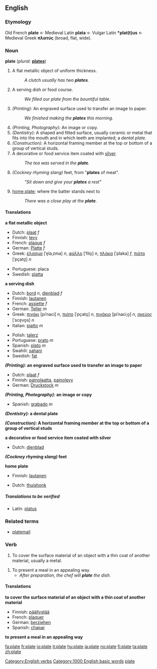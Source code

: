 ==English==

===Etymology===
Old French '''plate''' ← Medieval Latin '''plata''' ← Vulgar Latin '''*plat(t)us''' ← Medieval Greek '''πλατύς''' (broad, flat, wide).

===Noun===
'''plate'''  (''plural:'' '''[[plates]]''')
# A flat metallic object of uniform thickness.
#: ''A clutch usually has two '''plates'''.''
# A serving dish or food course.
#: ''We filled our plate from the bountiful table.''
# ''(Printing):'' An engraved surface used to transfer an image to paper.
#: ''We finished making the '''plates''' this morning.''
# ''(Printing, Photography):'' An image or copy.
# ''(Dentistry):'' A shaped and fitted surface, usually ceramic or metal that fits into the mouth and in which teeth are implanted; a ''dental plate''.
# ''(Construction):'' A horizontal framing member at the top or bottom of a group of vertical studs.
# A decorative or food service item coated with [[silver]].
#: ''The tea was served in the '''plate'''.''
# ''(Cockney rhyming slang)'' feet, from "'''plates''' of meat".
#: ''"Sit down and give your '''plates''' a rest"''
# {{baseball}} [[home plate]]; where the batter stands next to
#: ''There was a close play at the '''plate'''.''

==== Translations ====
'''a flat metallic object'''
{{top}}
*Dutch: [[plaat]] ''f''
*Finnish: [[levy]]
*French: [[plaque]] ''f''
*German: [[Platte]] ''f''
*Greek: [[έλασμα]] [ˈe̞laˌzma] ''n'', [[φύλλο]] [ˈfilo̞] ''n'', [[πλάκα]] [ˈplaka] ''f'', [[πιάτο]] [ˈpçato̞] ''n''
{{mid}}
*Portuguese: placa
*Swedish: [[platta]]
{{bottom}}

'''a serving dish'''
{{top}}
*Dutch: [[bord]] ''n'', [[dienblad]] ''f''
*Finnish: [[lautanen]]
*French: [[assiette]] ''f''
*German: [[Teller]] ''m''
*Greek: [[πινάκι]] [piˈnaci] ''n'', [[πιάτο]] [ˈpçato̞] ''n'', [[πινάκιο]] [piˈnaciˌo̞] ''n'', [[σκεύος]] [ˈsce̞vo̞s] ''n''
*Italian: [[piatto]] ''m''
{{mid}}
*Polish: [[talerz]]
*Portuguese: [[prato]] ''m''
*Spanish: [[plato]] ''m''
*Swahili: [[sahani]]
*Swedish: [[fat]]
{{bottom}}

'''''(Printing):'' an engraved surface used to transfer an image to paper'''
{{top}}
*Dutch: [[plaat]] ''f''
*Finnish: [[painolaatta]], [[painolevy]]
*German: [[Druckstock]] ''m''
{{mid}}
{{bottom}}

'''''(Printing, Photography):'' an image or copy'''
{{top}}
{{mid}}
*Spanish: [[grabado]] ''m''
{{bottom}}

'''''(Dentistry):'' a dental plate'''
{{top}}
{{mid}}
{{bottom}}

'''''(Construction):'' A horizontal framing member at the top or bottom of a group of vertical studs'''
{{top}}
{{mid}}
{{bottom}}

'''a decorative or food service item coated with silver'''
{{top}}
*Dutch: [[dienblad]]
{{mid}}
{{bottom}}

'''''(Cockney rhyming slang)'' feet'''
{{top}}
{{mid}}
{{bottom}}

'''{{baseball}} home plate'''
{{top}}
*Finnish: [[lautanen]]
{{mid}}
*Dutch: [[thuishonk]]
{{bottom}}

=====Translations to be verified=====
*Latin: [[platus]]

===Related terms===
* [[platemail]]

===Verb===
[[Category:English verbs]]
{{en-infl-reg-other-e|plat|e}}
# To cover the surface material of an object with a thin coat of another material, usually a metal.
<!--#: ''The jewelery has a thin '''plate''' of gold.''-->
# To present a meal in an appealing way.
#*''After preparation, the chef will '''plate''' the dish.''

==== Translations ====
'''to cover the surface material of an object with a thin coat of another material'''
*Finnish: [[päällystää]]
*French: [[plaquer]]
*German: [[ueberziehen|berziehen]]
*Spanish: [[chapar]]

'''to present a meal in an appealing way'''

[[Category:1000 English basic words]]
[[Category:Baseball|plate]]

[[fa:plate]]
[[fr:plate]]
[[io:plate]]
[[it:plate]]
[[hu:plate]]
[[ja:plate]]
[[no:plate]]
[[fi:plate]]
[[ta:plate]]
[[zh:plate]]